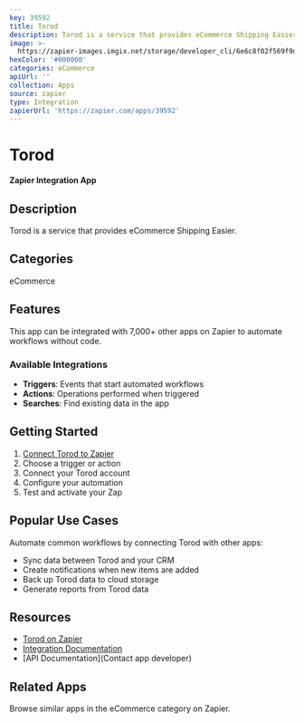 ```yaml
---
key: 39592
title: Torod
description: Torod is a service that provides eCommerce Shipping Easier.
image: >-
  https://zapier-images.imgix.net/storage/developer_cli/6e6c8f02f569f9d224116a5af73223bc.png?auto=format%2Ccompress&ixlib=python-3.0.0&q=50
hexColor: '#000000'
categories: eCommerce
apiUrl: ''
collection: Apps
source: zapier
type: Integration
zapierUrl: 'https://zapier.com/apps/39592'
---
```

# Torod

**Zapier Integration App**

## Description

Torod is a service that provides eCommerce Shipping Easier.

## Categories

eCommerce

## Features

This app can be integrated with 7,000+ other apps on Zapier to automate workflows without code.

### Available Integrations

- **Triggers**: Events that start automated workflows
- **Actions**: Operations performed when triggered
- **Searches**: Find existing data in the app

## Getting Started

1. [Connect Torod to Zapier](https://zapier.com/apps/39592)
2. Choose a trigger or action
3. Connect your Torod account
4. Configure your automation
5. Test and activate your Zap

## Popular Use Cases

Automate common workflows by connecting Torod with other apps:

- Sync data between Torod and your CRM
- Create notifications when new items are added
- Back up Torod data to cloud storage
- Generate reports from Torod data

## Resources

- [Torod on Zapier](https://zapier.com/apps/39592)
- [Integration Documentation](https://zapier.com/apps/39592/integrations)
- [API Documentation](Contact app developer)

## Related Apps

Browse similar apps in the eCommerce category on Zapier.
